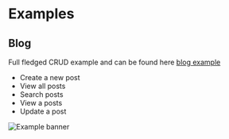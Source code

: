 # Examples

## Blog

Full fledged CRUD example and can be found here [blog example](https://github.com/ts-rest/ts-rest/tree/main/apps/example-next)

- Create a new post
- View all posts
- Search posts
- View a posts
- Update a post

![Example banner](../static/img/blog-example.png)
